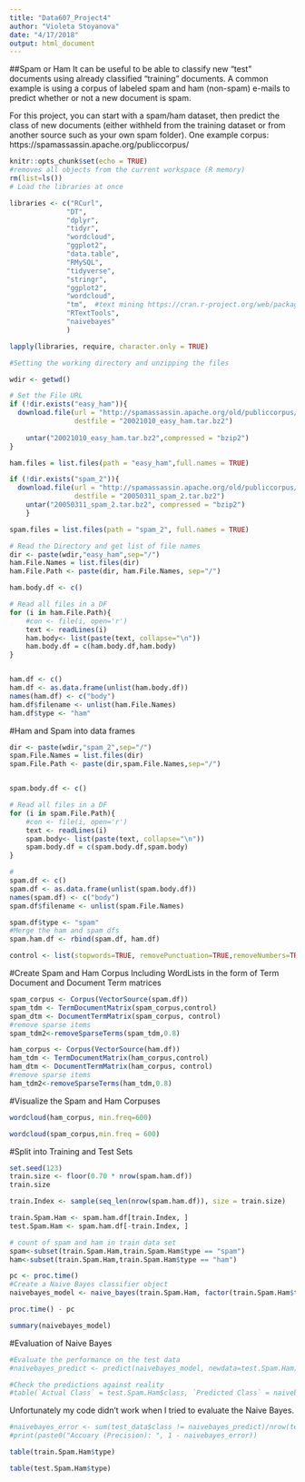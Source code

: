```yaml
---
title: "Data607_Project4"
author: "Violeta Stoyanova"
date: "4/17/2018"
output: html_document
---
```

##Spam or Ham
It can be useful to be able to classify new "test" documents using already classified "training" documents.  A common example is using a corpus of labeled spam and ham (non-spam) e-mails to predict whether or not a new document is spam.  

For this project, you can start with a spam/ham dataset, then predict the class of new documents (either withheld from the training dataset or from another source such as your own spam folder).   One example corpus:  https://spamassassin.apache.org/publiccorpus/
```r
knitr::opts_chunk$set(echo = TRUE)
#removes all objects from the current workspace (R memory)
rm(list=ls())
# Load the libraries at once

libraries <- c("RCurl",
              "DT",
              "dplyr",
              "tidyr",
              "wordcloud",
              "ggplot2",
              "data.table",
              "RMySQL",
              "tidyverse",
              "stringr",
              "ggplot2",
              "wordcloud",
              "tm",  #text mining https://cran.r-project.org/web/packages/tm/vignettes/tm.pdf
              "RTextTools",
              "naivebayes"
              )

lapply(libraries, require, character.only = TRUE)
```

```r
#Setting the working directory and unzipping the files

wdir <- getwd()

# Set the File URL
if (!dir.exists("easy_ham")){
  download.file(url = "http://spamassassin.apache.org/old/publiccorpus/20021010_easy_ham.tar.bz2",
                destfile = "20021010_easy_ham.tar.bz2")
    
    untar("20021010_easy_ham.tar.bz2",compressed = "bzip2")
}

ham.files = list.files(path = "easy_ham",full.names = TRUE)

if (!dir.exists("spam_2")){
  download.file(url = "http://spamassassin.apache.org/old/publiccorpus/20050311_spam_2.tar.bz2",
                destfile = "20050311_spam_2.tar.bz2")
    untar("20050311_spam_2.tar.bz2", compressed = "bzip2")
    }

spam.files = list.files(path = "spam_2", full.names = TRUE)

```

```r
# Read the Directory and get list of file names 
dir <- paste(wdir,"easy_ham",sep="/")
ham.File.Names = list.files(dir)
ham.File.Path <- paste(dir, ham.File.Names, sep="/")

ham.body.df <- c()

# Read all files in a DF
for (i in ham.File.Path){
    #con <- file(i, open='r')
    text <- readLines(i)
    ham.body<- list(paste(text, collapse="\n"))
    ham.body.df = c(ham.body.df,ham.body)
}


ham.df <- c()
ham.df <- as.data.frame(unlist(ham.body.df))
names(ham.df) <- c("body")
ham.df$filename <- unlist(ham.File.Names)
ham.df$type <- "ham"
```

#Ham and Spam into data frames 
```r
dir <- paste(wdir,"spam_2",sep="/")
spam.File.Names = list.files(dir)
spam.File.Path <- paste(dir,spam.File.Names,sep="/")


spam.body.df <- c()

# Read all files in a DF
for (i in spam.File.Path){
    #con <- file(i, open='r')
    text <- readLines(i)
    spam.body<- list(paste(text, collapse="\n"))
    spam.body.df = c(spam.body.df,spam.body)
}

# 
spam.df <- c()
spam.df <- as.data.frame(unlist(spam.body.df))
names(spam.df) <- c("body")
spam.df$filename <- unlist(spam.File.Names)

spam.df$type <- "spam"
#Merge the ham and spam dfs
spam.ham.df <- rbind(spam.df, ham.df)


```

```r
control <- list(stopwords=TRUE, removePunctuation=TRUE,removeNumbers=TRUE, minDocFreq=2)
```
#Create Spam and Ham Corpus
Including WordLists in the form of Term Document and Document Term matrices
```r
spam_corpus <- Corpus(VectorSource(spam.df))
spam_tdm <- TermDocumentMatrix(spam_corpus,control)
spam_dtm <- DocumentTermMatrix(spam_corpus, control)
#remove sparse items
spam_tdm2<-removeSparseTerms(spam_tdm,0.8)

ham_corpus <- Corpus(VectorSource(ham.df))
ham_tdm <- TermDocumentMatrix(ham_corpus,control)
ham_dtm <- DocumentTermMatrix(ham_corpus, control)
#remove sparse items
ham_tdm2<-removeSparseTerms(ham_tdm,0.8)
```
#Visualize the Spam and Ham Corpuses
```r
wordcloud(ham_corpus, min.freq=600)
```

```r
wordcloud(spam_corpus,min.freq = 600)
```

#Split into Training and Test Sets

```r

set.seed(123)
train.size <- floor(0.70 * nrow(spam.ham.df))
train.size
```
```r
train.Index <- sample(seq_len(nrow(spam.ham.df)), size = train.size)

train.Spam.Ham <- spam.ham.df[train.Index, ]
test.Spam.Ham <- spam.ham.df[-train.Index, ]

# count of spam and ham in train data set
spam<-subset(train.Spam.Ham,train.Spam.Ham$type == "spam")
ham<-subset(train.Spam.Ham,train.Spam.Ham$type == "ham")

```



```r
pc <- proc.time()
#Create a Naive Bayes classifier object
naivebayes_model <- naive_bayes(train.Spam.Ham, factor(train.Spam.Ham$type))

proc.time() - pc
```

```r
summary(naivebayes_model)
```
#Evaluation of Naive Bayes

```r
#Evaluate the performance on the test data
#naivebayes_predict <- predict(naivebayes_model, newdata=test.Spam.Ham)

#Check the predictions against reality
#table(`Actual Class` = test.Spam.Ham$class, `Predicted Class` = naivebayes_predict)


```
Unfortunately my code didn't work when I tried to evaluate the Naive Bayes. 


```r
#naivebayes_error <- sum(test_data$class != naivebayes_predict)/nrow(test_data)
#print(paste0("Accuary (Precision): ", 1 - naivebayes_error))
```


```r
table(train.Spam.Ham$type)
```

```r
table(test.Spam.Ham$type)

```


```r

```

